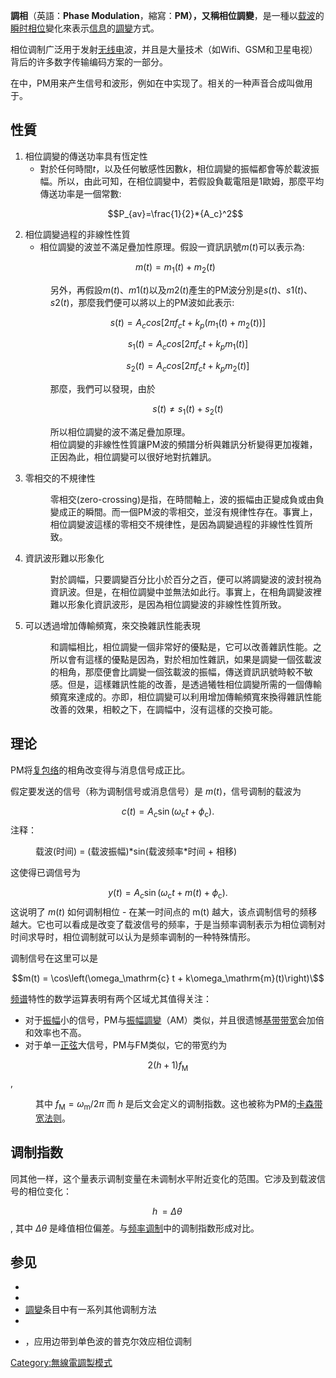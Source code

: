 {{NoteTA|G1=Communication}}
{{about|模拟调制|数字信号的版本|相位偏移調變}}
{{Modulation techniques}}

'''調相'''（英語：'''Phase Modulation'''，縮寫：'''PM），又稱相位調變'''，是一種以[[载波|载波]]的[[瞬時頻率|瞬时相位]]變化來表示[[信息|信息]]的[[調變|調變]]方式。

相位调制广泛用于发射[[无线电|无线电]]波，并且是大量技术（如Wifi、GSM和卫星电视）背后的许多数字传输编码方案的一部分。

在{{le|数字合成器|digital synthesizer}}中，PM用来产生信号和波形，例如在{{le|Yamaha DX7|Yamaha DX7}}中实现了{{le|调频合成|FM synthesis}}。相关的一种声音合成叫做{{le|相位失真合成|phase distortion synthesis|相位失真}}用于{{le|卡西欧CZ合成器|Casio CZ synthesizers}}。

==性質==
#相位調變的傳送功率具有恆定性
#*對於任何時間<math>t</math>，以及任何敏感性因數<math>k</math>，相位調變的振幅都會等於載波振幅。所以，由此可知，在相位調變中，若假設負載電阻是1歐姆，那麼平均傳送功率是一個常數:
#::<math>P_{av}=\frac{1}{2}*{A_c}^2</math>
#相位調變過程的非線性性質
#*相位調變的波並不滿足疊加性原理。假設一資訊訊號<math>m(t)</math>可以表示為:
#::<math>m(t)=m_1(t)+m_2(t)</math>
#:另外，再假設<math>m(t)</math>、<math>m1(t)</math>以及<math>m2(t)</math>產生的PM波分別是<math>s(t)</math>、<math>s1(t)</math>、<math>s2(t)</math>，那麼我們便可以將以上的PM波如此表示:
#::<math>s(t)=A_ccos[2{\pi}f_ct+k_p(m_1(t)+m_2(t))]</math>
#::<math>s_1(t)=A_ccos[2{\pi}f_ct+k_pm_1(t)]</math>
#::<math>s_2(t)=A_ccos[2{\pi}f_ct+k_pm_2(t)]</math>
#:那麼，我們可以發現，由於
#::<math>s(t){\neq}s_1(t)+s_2(t)</math>
#:所以相位調變的波不滿足疊加原理。
#:相位調變的非線性性質讓PM波的頻譜分析與雜訊分析變得更加複雜，正因為此，相位調變可以很好地對抗雜訊。
#零相交的不規律性
#:零相交(zero-crossing)是指，在時間軸上，波的振幅由正變成負或由負變成正的瞬間。而一個PM波的零相交，並沒有規律性存在。事實上，相位調變波這樣的零相交不規律性，是因為調變過程的非線性性質所致。
#資訊波形難以形象化
#:對於調幅，只要調變百分比小於百分之百，便可以將調變波的波封視為資訊波。但是，在相位調變中並無法如此行。事實上，在相角調變波裡難以形象化資訊波形，是因為相位調變波的非線性性質所致。
#可以透過增加傳輸頻寬，來交換雜訊性能表現
#:和調幅相比，相位調變一個非常好的優點是，它可以改善雜訊性能。之所以會有這樣的優點是因為，對於相加性雜訊，如果是調變一個弦載波的相角，那麼便會比調變一個弦載波的振幅，傳送資訊訊號時較不敏感。但是，這樣雜訊性能的改善，是透過犧牲相位調變所需的一個傳輸頻寬來達成的。亦即，相位調變可以利用增加傳輸頻寬來換得雜訊性能改善的效果，相較之下，在調幅中，沒有這樣的交換可能。

==理论==
PM将[[解析信号|复包络]]的相角改变得与消息信号成正比。

假定要发送的信号（称为调制信号或消息信号）是 <math>m(t)</math>，信号调制的载波为
:<math>c(t) = A_c\sin\left(\omega_\mathrm{c}t + \phi_\mathrm{c}\right).</math>
注释：
:载波(时间) = (载波振幅)*sin(载波频率*时间 + 相移)

这使得已调信号为
:<math>y(t) = A_c\sin\left(\omega_\mathrm{c}t + m(t) + \phi_\mathrm{c}\right).</math>
这说明了 <math>m(t)</math> 如何调制相位 - 在某一时间点的 m(t) 越大，该点调制信号的频移越大。它也可以看成是改变了载波信号的频率，于是当频率调制表示为相位调制对时间求导时，相位调制就可以认为是频率调制的一种特殊情形。

调制信号在这里可以是
:<math>m(t) = \cos\left(\omega_\mathrm{c} t + k\omega_\mathrm{m}(t)\right)\ </math>

[[谱密度|频谱]]特性的数学运算表明有两个区域尤其值得关注：
*对于[[振幅|振幅]]小的信号，PM与[[振幅調變|振幅調變]]（AM）类似，并且很遗憾[[基带|基带]][[带宽|带宽]]会加倍和效率也不高。
*对于单一[[正弦曲線|正弦]]大信号，PM与FM类似，它的带宽约为
::<math>2\left(h + 1\right)f_\mathrm{M}</math>,
:其中 <math>f_\mathrm{M} = \omega_\mathrm{m}/2\pi</math> 而 <math>h</math> 是后文会定义的调制指数。这也被称为PM的[[卡森带宽法则|卡森带宽法则]]。

==调制指数==
同其他{{le|调制指数|modulation index}}一样，这个量表示调制变量在未调制水平附近变化的范围。它涉及到载波信号的相位变化：
:<math> h\, = \Delta \theta\,</math>,
其中 <math>\Delta \theta</math> 是峰值相位偏差。与[[频率调制|频率调制]]中的调制指数形成对比。
<!-- in anolog communication . phase modulation how to change phase of carrier with accordance modulating signal-->
<!-- the above text makes no sense. I do not understand why it is there.-->

==参见==
* {{le|角度调制|Angle modulation}}
* {{le|自动频率控制|Automatic frequency control}}
* [[調變|調變]]条目中有一系列其他调制方法
* {{le|极性调制|Polar modulation}}
* {{le|电光调制器|Electro-optic modulator}}，应用边带到单色波的普克尔效应相位调制

{{DEFAULTSORT:相位调制}}
[[Category:無線電調製模式|Category:無線電調製模式]]